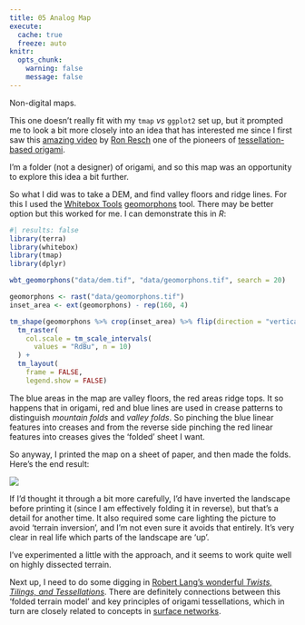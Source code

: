 ```yaml
---
title: 05 Analog Map
execute: 
  cache: true
  freeze: auto
knitr:
  opts_chunk: 
    warning: false
    message: false
---
```


Non-digital maps.

This one doesn't really fit with my `tmap` _vs_ `ggplot2` set up, but it prompted me to look a bit more closely into an idea that has interested me since I first saw this [amazing video](https://www.youtube.com/watch?v=UXENKmAUL0E) by [Ron Resch](https://en.wikipedia.org/wiki/Ron_Resch) one of the pioneers of [tessellation-based origami](https://en.wikipedia.org/wiki/Origami#Origami_tessellations).

I'm a folder (not a designer) of origami, and so this map was an opportunity to explore this idea a bit further.

So what I did was to take a DEM, and find valley floors and ridge lines. For this I used the [Whitebox Tools](https://www.whiteboxgeo.com/) [geomorphons](https://geomorphometry.org/wp-content/uploads/2021/07/StepinskiJasiewicz2011geomorphometry.pdf) tool. There may be better option but this worked for me. I can demonstrate this in _R_:

```r
#| results: false
library(terra)
library(whitebox)
library(tmap)
library(dplyr)

wbt_geomorphons("data/dem.tif", "data/geomorphons.tif", search = 20)

geomorphons <- rast("data/geomorphons.tif")
inset_area <- ext(geomorphons) - rep(160, 4)

tm_shape(geomorphons %>% crop(inset_area) %>% flip(direction = "vertical")) + 
  tm_raster(
    col.scale = tm_scale_intervals(
      values = "RdBu", n = 10)
  ) +
  tm_layout(
    frame = FALSE, 
    legend.show = FALSE)
```

The blue areas in the map are valley floors, the red areas ridge tops. It so happens that in origami, red and blue lines are used in crease patterns to distinguish _mountain folds_ and _valley folds_. So pinching the blue linear features into creases and from the reverse side pinching the red linear features into creases gives the 'folded' sheet I want.

So anyway, I printed the map on a sheet of paper, and then made the folds. Here's the end result:

![](05-crumpled-paper-hillshade.jpg)

If I'd thought it through a bit more carefully, I'd have inverted the landscape before printing it (since I am effectively folding it in reverse), but that's a detail for another time. It also required some care lighting the picture to avoid 'terrain inversion', and I'm not even sure it avoids that entirely. It's very clear in real life which parts of the landscape are 'up'.

I've experimented a little with the approach, and it seems to work quite well on highly dissected terrain.

Next up, I need to do some digging in [Robert Lang's wonderful _Twists, Tilings, and Tessellations_](https://langorigami.com/publication/twists-tilings-and-tessellations-mathematical-methods-for-geometric-origami/). There are definitely connections between this 'folded terrain model' and key principles of origami tessellations, which in turn are closely related to concepts in [surface networks](https://www.ucl.ac.uk/bartlett/casa/publications/2002/feb/casa-working-paper-43).